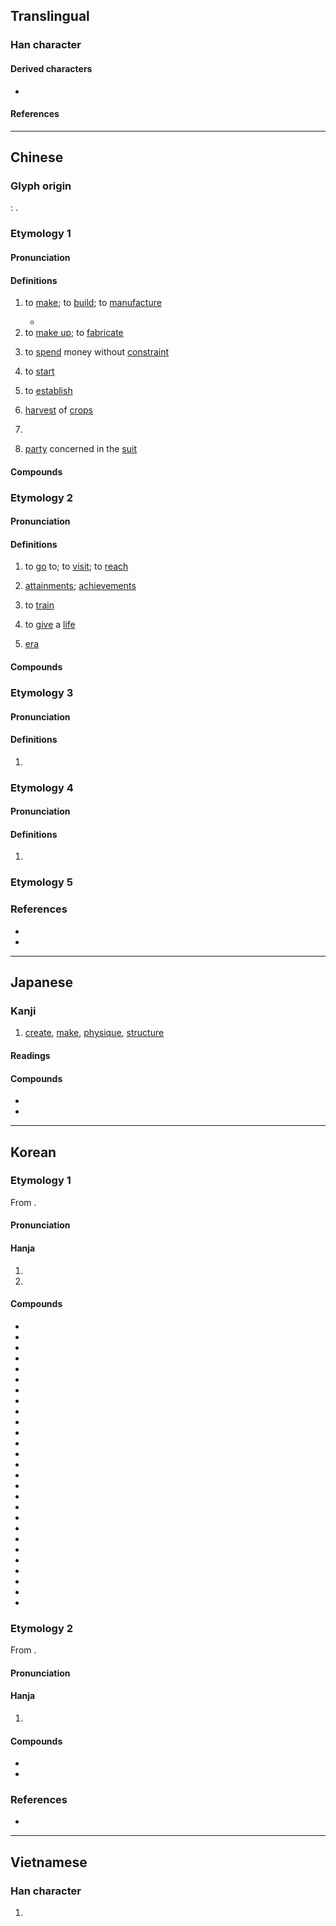 {{character info}}
==Translingual==
{{stroke order|strokes=10}}

===Han character===
{{Han char|rn=162|rad=辵|as=07|sncj+=10|sn=11|four=34306|canj=YHGR|ids=⿺辶告}}

====Derived characters====
* {{l|mul|[[𡠻]], [[慥]], [[𢳥]], [[糙]], [[䎭]], [[䒃]], [[䗢]], [[𧷹]], [[𨄹]], [[䔏]], [[𡮯]], [[簉]]}}

====References====
{{Han ref|kx=1258.120|dkj=38898|dj=1746.060|hdz=63841.060|uh=9020}}

----

==Chinese==
{{zh-forms|alt=艁}}

===Glyph origin===
{{Han etym}}
''{{w|Shuowen}}'': {{Han compound|辵|alt1=辶|告|ls=psc|c1=s|c2=p|t1=to walk}}.

===Etymology 1===

====Pronunciation====
{{zh-pron
|m=zào
|m-s=cao4/zao4
|c=zou6
|c-t=dau5
|g=cau5
|h=pfs=chho;gd=cau4
|j=cau3
|mb=càu
|md=cô̤
|mn=xm,zz,tw:chō/qz:chǒ/qz:chǒ͘
|mn_note=Quanzhou: chǒ - vernacular; chǒ͘ - literary
|mn-t=zao6
|w=3zau
|x=cau4/zau5
|x_note=zau5 - used in {{zh-l|*造孽|t=pitiful; pitiable}}
|mc=1
|oc=1,2
|ma=y
|cat=v,n
}}

====Definitions====
{{zh-hanzi}}

# to [[make]]; to [[build]]; to [[manufacture]]
#: {{zh-x|造船|to build a ship}}
#: {{zh-x|仿造|to produce something after a model; to copy}}
#: {{zh-x|創造|to create}}
#: {{zh-x|造 房子|to build a house}}
#: {{zh-x|造 輿論|to manufacture public opinion}}
#: {{zh-x|造 一 臺 手機|to manufacture a mobile phone}}
#* {{zh-x|萬物 是 藉[借]著[着]{zhe} 他 造 的；凡 被 造 的，沒有 一 樣 不是 藉[借]著[着]{zhe} 他 造 的。|All things were '''made''' by him; and without him was not any thing '''made''' that was '''made'''.|ref={{lang|zh|{{w|新標點和合本|lang=zh}}}} (Chinese Union Version), [http://rcuv.hkbs.org.hk/CUNP_1/JHN/1/ {{lang|zh|約翰福音}} (John) 1:3]}}
# to [[make up]]; to [[fabricate]]
#: {{zh-x|造 假帳|to cook the books}}
#: {{zh-x|造謠|to fabricate stories}}
# {{lb|zh|colloquial}} to [[spend]] money without [[constraint]]
# {{lb|zh|literary|obsolete}} to [[start]]
# {{lb|zh|literary|obsolete}} to [[establish]]
# {{lb|zh|dialectal}} [[harvest]] of [[crop]]s
#: {{zh-x|早造|early crops}}
# {{lb|zh|dialectal}} {{zh-classifier|[[harvest]]s}}
#: {{zh-x|一 年 可以 收 三 造{zou6} 米|to be able to gather three '''harvests''' of rice a year|C}}
# {{lb|zh|law}} [[party]] concerned in the [[suit]]

====Compounds====
{{zh-der|不造|主情造意|乾坤再造|乾造|人造|仿造|修造|假造|偽造|偽造文書|儲油構造|內造|兩造|再造|再造之恩|創意造言|創造|創造力|合造|向壁虛造|坤造|埋鍋造飯|塑造|填海造地|壓枉造舌|大造|天地造化|天造|天造地設|好造化|媒體造勢|對造|屣履造門|嵌版構造|嵌造|巧同造化|建造|恩同再造|憑空捏造|打火造飯|打造|承造|抄造|指瑕造隙|捏造|搬是造非|改造|新造邦|木造|末造|板塊構造|構造|構造地震|模造紙|沒造化|沒造化的|深造|混造黑白|添造|濫造|為情造文|營造|營造尺|營造法式|生情造意|監造|矯揉造作|秀才造反|積衰新造|空中造雨|空造|立馬造橋|筆參造化|筆補造化|粗製濫造|締造|編造|織造|肇造|臆造|良造|蒙恬造筆|蓋造|製造|製造品|製造商|製造業|訂造|變造|變造文書|貴造|賤造|趕造|造亂|造作|造假|造像|造像記|造價|造勢|造化|造化小兒|造化弄人|造反|造反派|造句|造命|造園|造型|造士|造天立極|造孽|造山運動|造幣廠|造府|造形|造形藝術|造微入妙|造成|造林|造次|造次顛沛|造父|造物|造物主|造物者|造畜稠棧|造福|造端|造紙|造罪|造船|造船工業|造船廠|造言惑眾|造言生事|造詞|造謗生事|造謠|造謠惑眾|造謠生事|造陸|造陸運動|鄉壁虛造|釀造|鍛造|鑄造|閉門造車|陳造|龍門造像|造格|造橋|造愛|造馬}}

===Etymology 2===

====Pronunciation====
{{zh-pron
|m=zào,cào,2nb=literary variant in Taiwan
|c=cou3
|c-t=dau5
|md=chó̤
|dial=n
|mc=2
|oc=2,1
|cat=v,n
}}

====Definitions====
{{zh-hanzi}}

# {{lb|zh|literary}} to [[go]] to; to [[visit]]; to [[reach]]
#: {{zh-x|造訪|to pay a visit; to call on}}
#: {{zh-x|登峰造極|to reach great heights; to reach the peak of perfection}}
# {{lb|zh|literary}} [[attainment]]s; [[achievement]]s
#: {{zh-x|造詣|attainments; achievements}}
# {{lb|zh|literary}} to [[train]]
#: {{zh-x|深造|to pursue advanced studies}}
#: {{zh-x|可造之材|a promising talent deserving training}}
# {{lb|zh|literary}} to [[give]] a [[life]]
#: {{zh-x|再造之恩|great benevolence of saving one's life}}
# {{lb|zh|literary}} [[era]]

====Compounds====
{{zh-der|登峰造極|登門造訪|造極登峰|造訪|造詣|造謁|深造|造極|可造之材|不堪造就|造就|遭家不造}}

===Etymology 3===

====Pronunciation====
{{zh-pron
|m=zào
|c=cou5
|dial=n
|cat=
}}

====Definitions====
{{zh-hanzi}}

# {{zh-used|新造|[[Xinzao]], a [[town]] in [[Guangzhou]]}}

===Etymology 4===

====Pronunciation====
{{zh-pron
|m=zào
|dial=n
|cat=v
}}

====Definitions====
{{zh-hanzi}}

# {{lb|zh|Mandarin|slang}} {{contraction of|zh|知道|tr=zhīdào}}
#: {{zh-x|你 造 嗎？|[[didja|Didja]] know?}}

===Etymology 5===
{{zh-see|𢲵||{{q|Sichuan}} to stir; to flip over; to rummage}}

===References===
* {{R:yue:Hanzi}}
* {{R:twedu|A04146}}

{{zh-cat|Elementary}}

----

==Japanese==

===Kanji===
{{ja-kanji|grade=5|rs=辵07}}

# [[create]], [[make]], [[physique]], [[structure]]

====Readings====
{{ja-readings
|goon=ぞう<ざう, そう<さう
|kanon=そう<さう
|kun=いた-る, つく, つく-る, つく-り, な-る, みやつこ-
|nanori=いたる, なり, なる, はじめ, みやつこ
}}

====Compounds====
* {{ja-r|創造|そうぞう}}
* {{ja-r|構造|こうぞう}}

----

==Korean==

===Etymology 1===
From {{der|ko|ltc|-}} {{ltc-l|造|id=1}}. 

{{collapse|
* {{hanja-dongguk|쪼ᇢ〯|ccwǒw}}
* {{hanja-hunmong|조〯|cwǒ|雜語#하01A|hun=지ᅀᅳᆯ〮조〯}}
* {{hanja-sinjeung|&nbsp;조|cwo|hun=ᄆᆡᆼᄀᆞᆯ 조}}
|Historical readings
|bg=#FFFFFF}}

====Pronunciation====
{{ko-hanja-pron|조|l=y}}

====Hanja====
{{ko-hanja-search}}
{{ko-hanja|짓다|지을|조}}

# {{hanja form of|조|to [[create]]; to [[make]]}}
# {{hanja form of|조|[[physique]]; [[structure]]}}

====Compounds====
{{der-top3|Compounds}}
* {{ko-l|구조|構造}}
* {{ko-l|조성|造成}}
* {{ko-l|조작|造作}}
* {{ko-l|날조|捏造}}
* {{ko-l|창조|創造}}
* {{ko-l|위조|僞造}}
* {{ko-l|인조|人造}}
* {{ko-l|건조|建造}}
* {{ko-l|축조|築造}}
* {{ko-l|조선|造船}}
* {{ko-l|주조|鑄造}}
* {{ko-l|조화|造化}}
* {{ko-l|변조|變造}}
* {{ko-l|급조|急造}}
* {{ko-l|개조|改造}}
* {{ko-l|가조|假造}}
* {{ko-l|모조|模造}}
* {{ko-l|목조|木造}}
* {{ko-l|재조|再造}}
* {{ko-l|조물|造物}}
* {{ko-l|조어|造語}}
* {{ko-l|조차|造次}}
* {{ko-l|조폐|造幣}}
* {{ko-l|천조|天造}}
* {{ko-l|편조|編造}}
* {{ko-l|석조|石造}}
* {{ko-l|제조|製造}}
{{der-bottom}}

===Etymology 2===
From {{der|ko|ltc|-}} {{ltc-l|造|id=2}}. 

{{collapse|
* {{hanja-dongguk|초ᇢ〮|chwów}}
|Historical readings
|bg=#FFFFFF}}

====Pronunciation====
{{ko-hanja-pron|조|l=y}}

====Hanja====
{{ko-hanja|이루다|이룰|조}}

# {{lb|ko|literary}} {{hanja form of|조|to [[achieve]]}}

====Compounds====
{{der-top|Compounds}}
* {{ko-l|조예|造詣}}
* {{ko-l|심조|深造}}
{{der-bottom}}

===References===
* {{R:hanjadoc|12640}}

----

==Vietnamese==

===Han character===
{{vi-readings|reading=[[tạo]], [[xáo]], [[xạo]], [[tháo]]|rs=辵07}}

# {{rfdef|vi|sort=辵07}}